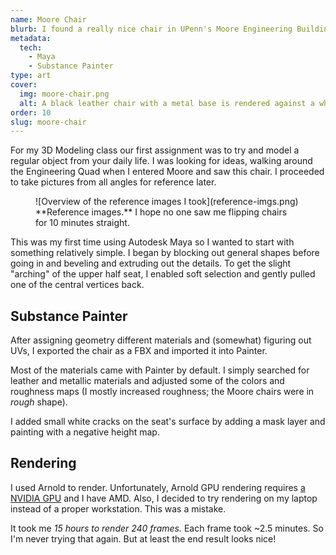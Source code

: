 ```yaml
---
name: Moore Chair
blurb: I found a really nice chair in UPenn's Moore Engineering Building and decided to try modeling it for class.
metadata:
  tech:
    - Maya
    - Substance Painter
type: art
cover:
  img: moore-chair.png
  alt: A black leather chair with a metal base is rendered against a white background.
order: 10
slug: moore-chair
---
```


For my 3D Modeling class our first assignment was to try and model a regular object from your daily life. I was looking for ideas, walking around the Engineering Quad when I entered Moore and saw this chair. I proceeded to take pictures from all angles for reference later.

<figure>
  ![Overview of the reference images I took](reference-imgs.png)
  <figcaption>
    **Reference images.** I hope no one saw me flipping chairs for 10 minutes straight.
  </figcaption>
</figure>

This was my first time using Autodesk Maya so I wanted to start with something relatively simple. I began by blocking out general shapes before going in and beveling and extruding out the details. To get the slight "arching" of the upper half seat, I enabled soft selection and gently pulled one of the central vertices back.

## Substance Painter

After assigning geometry different materials and (somewhat) figuring out UVs, I exported the chair as a FBX and imported it into Painter.

Most of the materials came with Painter by default. I simply searched for leather and metallic materials and adjusted some of the colors and roughness maps (I mostly increased roughness; the Moore chairs were in _rough_ shape).

I added small white cracks on the seat's surface by adding a mask layer and painting with a negative height map.

## Rendering

I used Arnold to render. Unfortunately, Arnold GPU rendering requires [a NVIDIA GPU](https://help.autodesk.com/view/ARNOL/ENU/?guid=arnold_for_maya_am_Getting_Started_with_Arnold_GPU_html) and I have AMD. Also, I decided to try rendering on my laptop instead of a proper workstation. This was a mistake.

It took me _15 hours to render 240 frames._ Each frame took ~2.5 minutes. So I'm never trying that again. But at least the end result looks nice!
